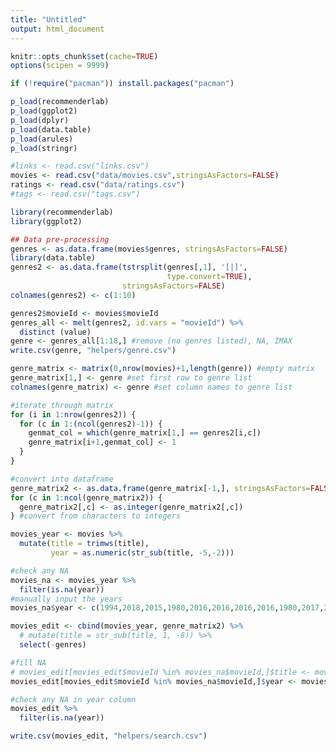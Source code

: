 ```yaml
---
title: "Untitled"
output: html_document
---
```


```r
knitr::opts_chunk$set(cache=TRUE)
options(scipen = 9999)

if (!require("pacman")) install.packages("pacman")
```

```r
p_load(recommenderlab)
p_load(ggplot2)
p_load(dplyr)
p_load(data.table)
p_load(arules)
p_load(stringr)
```

```r
#links <- read.csv("links.csv")
movies <- read.csv("data/movies.csv",stringsAsFactors=FALSE)
ratings <- read.csv("data/ratings.csv")
#tags <- read.csv("tags.csv")

library(recommenderlab)
library(ggplot2)
```

```r
## Data pre-processing
genres <- as.data.frame(movies$genres, stringsAsFactors=FALSE)
library(data.table)
genres2 <- as.data.frame(tstrsplit(genres[,1], '[|]', 
                                   type.convert=TRUE), 
                         stringsAsFactors=FALSE)
colnames(genres2) <- c(1:10)
```

```r
genres2$movieId <- movies$movieId
genres_all <- melt(genres2, id.vars = "movieId") %>%
  distinct (value)
genre <- genres_all[1:18,] #remove (no genres listed), NA, IMAX
write.csv(genre, "helpers/genre.csv")
```

```r
genre_matrix <- matrix(0,nrow(movies)+1,length(genre)) #empty matrix
genre_matrix[1,] <- genre #set first row to genre list
colnames(genre_matrix) <- genre #set column names to genre list
```


```r
#iterate through matrix
for (i in 1:nrow(genres2)) {
  for (c in 1:(ncol(genres2)-1)) {
    genmat_col = which(genre_matrix[1,] == genres2[i,c])
    genre_matrix[i+1,genmat_col] <- 1
  }
}
```


```r
#convert into dataframe
genre_matrix2 <- as.data.frame(genre_matrix[-1,], stringsAsFactors=FALSE) #remove first row, which was the genre list
for (c in 1:ncol(genre_matrix2)) {
  genre_matrix2[,c] <- as.integer(genre_matrix2[,c])
} #convert from characters to integers
```

```r
movies_year <- movies %>%
  mutate(title = trimws(title),
         year = as.numeric(str_sub(title, -5,-2)))

#check any NA
movies_na <- movies_year %>%
  filter(is.na(year))
#manually input the years
movies_na$year <- c(1994,2018,2015,1980,2016,2016,2016,2016,1980,2017,2017,2011)
```

```r
movies_edit <- cbind(movies_year, genre_matrix2) %>%
  # mutate(title = str_sub(title, 1, -8)) %>%
  select(-genres)
```

```r
#fill NA
# movies_edit[movies_edit$movieId %in% movies_na$movieId,]$title <- movies_na$title
movies_edit[movies_edit$movieId %in% movies_na$movieId,]$year <- movies_na$year

#check any NA in year column
movies_edit %>%
  filter(is.na(year))
```

```r
write.csv(movies_edit, "helpers/search.csv")
```
